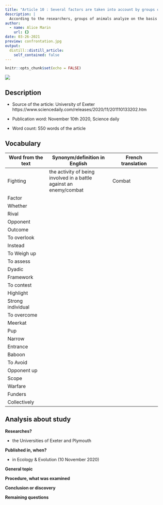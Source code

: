 ```yaml
---
title: "Article 10 : Several factors are taken into account by groups of animals before fighting"
description: |
  According to the researchers, groups of animals analyze on the basis of several factors before deciding to fight their rivals.
author:
  - name: Alice Marin
    url: {}
date: 03-26-2021
preview: confrontation.jpg
output:
  distill::distill_article:
    self_contained: false
---
```


```r
knitr::opts_chunk$set(echo = FALSE)
```


![](confrontation.jpg)

## Description

* Source of the article: University of Exeter https://www.sciencedaily.com/releases/2020/11/201110133202.htm

* Publication word: November 10th 2020, Science daily

* Word count: 550 words of the article

## Vocabulary

**Word from the text** | **Synonym/definition in English** | **French translation**
-----------------------|-----------------------------------|---------------------------
Fighting               | the activity of being involved in a battle against an enemy/combat | Combat
Factor                 |  
Whether                |
Rival                  |
Opponent               |
Outcome                |
To overlook            |
Instead                |
To Weigh up            |
To assess              |
Dyadic                 |
Framework              |
To contest             |
Highlight              |
Strong individual      |
To overcome            |
Meerkat                |
Pup                    |
Narrow                 |
Entrance               |
Baboon                 |
To Avoid               |
Opponent up            |
Scope                  |
Warfare                |
Funders                |
Collectively           |

## Analysis about study

**Researches?**

  * the Universities of Exeter and Plymouth

**Published in, when?**

  * in Ecology & Evolution (10 November 2020)

**General topic**



**Procedure, what was examined**



**Conclusion or discovery**


  
**Remaining questions**



